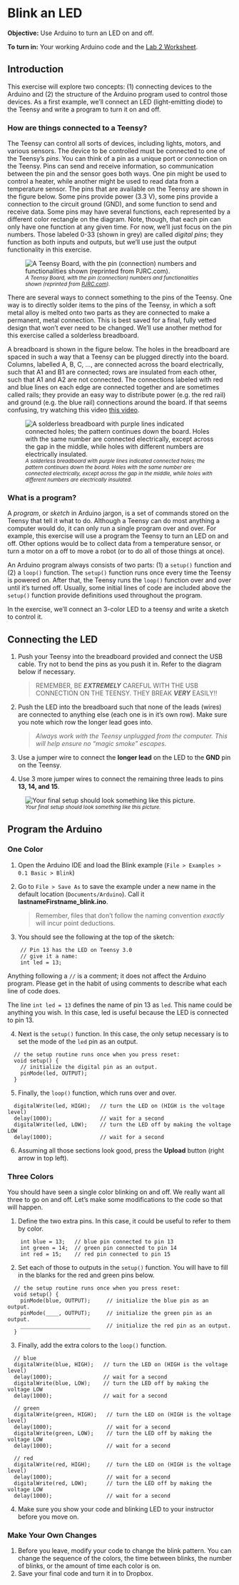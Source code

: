 # Blink an LED

**Objective:** Use Arduino to turn an LED on and off.    

**To turn in:** Your working Arduino code and the [Lab 2 Worksheet](https://github.com/alphonse/alphonse.github.io/raw/master/CHEM191/pdf/lab2_Blink.pdf).

## Introduction {-}

This exercise will explore two concepts: (1) connecting devices to the Arduino and (2) the structure of the Arduino program used to control those devices.  As a first example, we'll connect an LED (light-emitting diode) to the Teensy and write a program to turn it on and off.

### How are things connected to a Teensy? {-}

The Teensy can control all sorts of devices, including lights, motors, and various sensors.  The device to be controlled must be connected to one of the Teensy's *pins*. You can think of a pin as a unique port or connection on the Teensy.  Pins can send and receive information, so communication between the pin and the sensor goes both ways.  One pin might be used to control a heater, while another might be used to read data from a temperature sensor.  The pins that are available on the Teensy are shown in the figure below.  Some pins provide power (3.3 V), some pins provide a connection to the circuit ground (GND), and some function to send and receive data.  Some pins may have several functions, each represented by a different color rectangle on the diagram.    Note, though, that each pin can only have one function at any given time.  For now, we'll just focus on the pin numbers.  Those labeled 0-33 (shown in grey) are called *digital pins*; they function as both inputs and outputs, but we'll use just the output functionality in this exercise.

![<small>*A Teensy Board, with the pin (connection) numbers and functionalities shown (reprinted from [PJRC.com](https://www.pjrc.com/teensy/pinout.html)).*</small>](https://www.pjrc.com/teensy/card8a_rev2.png)

There are several ways to connect something to the pins of the Teensy.  One way is to directly solder items to the pins of the Teensy, in which a soft metal alloy is melted onto two parts as they are connected to make a permanent, metal connection.  This is best saved for a final, fully vetted design that won't ever need to be changed.  We'll use another method for this exercise called a solderless breadboard.

A breadboard is shown in the figure below.  The holes in the breadboard are spaced in such a way that a Teensy can be plugged directly into the board.  Columns, labelled A, B, C, ..., are connected across the board electrically, such that A1 and B1 are connected; rows are insulated from each other, such that A1 and A2 are not connected.  The connections labeled with red and blue lines on each edge are connected together and are sometimes called rails; they provide an easy way to distribute power (e.g. the red rail) and ground (e.g. the blue rail) connections around the board.  If that seems confusing, try watching this video [this video](https://www.youtube.com/watch?v=mLOxoK1zj9A).

![<small>*A solderless breadboard with purple lines indicated connected holes; the pattern continues down the board.  Holes with the same number are connected electrically, except across the gap in the middle, while holes with different numbers are electrically insulated.*</small>](images/breadboard.png)

### What is a program? {-}

A *program*, or *sketch* in Arduino jargon, is a set of commands stored on the Teensy that tell it what to do.  Although a Teensy can do most anything a computer would do, it can only run a single program over and over.  For example, this exercise will use a program the Teensy to turn an LED on and off.  Other options would be to collect data from a temperature sensor, or turn a motor on a off to move a robot (or to do all of those things at once).

An Arduino program always consists of two parts: (1) a `setup()` function and (2) a `loop()` function.  The `setup()` function runs once every time the Teensy is powered on.  After that, the Teensy runs the `loop()` function over and over until it's turned off.  Usually, some initial lines of code are included above the `setup()` function provide definitions used throughout the program.

In the exercise, we'll connect an 3-color LED to a teensy and write a sketch to control it.

## Connecting the LED

1. Push your Teensy into the breadboard provided and connect the USB cable.  Try not to bend the pins as you push it in.  Refer to the diagram below if necessary.

    > REMEMBER, BE ***EXTREMELY*** CAREFUL WITH THE USB CONNECTION ON THE TEENSY.  THEY BREAK ***VERY*** EASILY!!

2. Push the LED into the breadboard such that none of the leads (wires) are connected to anything else (each one is in it's own row).  Make sure you note which row the longer lead goes into.

    > *Always work with the Teensy unplugged from the computer.  This will help ensure no "magic smoke" escapes.*

3. Use a jumper wire to connect the **longer lead** on the LED to the **GND** pin on the Teensy.
1. Use 3 more jumper wires to connect the remaining three leads to pins **13, 14, and 15**.

![<small>*Your final setup should look something like this picture.*</small>](images/breadboard_led_teensy.png)

## Program the Arduino

### One Color

1. Open the Arduino IDE and load the Blink example (`File > Examples > 0.1 Basic > Blink`)
1. Go to `File > Save As` to save the example under a new name in the default location (`Documents/Arduino`).  Call it **lastnameFirstname_blink.ino**.

    > Remember, files that don't follow the naming convention *exactly* will incur point deductions.

3. You should see the following at the top of the sketch:

```Rcpp
    // Pin 13 has the LED on Teensy 3.0
    // give it a name:
    int led = 13;
```

  Anything following a `//` is a comment; it does not affect the Arduino program.  Please get in the habit of using comments to describe what each line of code does.
  
  The line `int led = 13` defines the name of pin 13 as `led`.  This name could be anything you wish.  In this case, led is useful because the LED is connected to pin 13.

4. Next is the `setup()` function.  In this case, the only setup necessary is to set the mode of the `led` pin as an output.

```Rcpp
  // the setup routine runs once when you press reset:
  void setup() {                
    // initialize the digital pin as an output.
    pinMode(led, OUTPUT);     
  }
```

5. Finally, the `loop()` function, which runs over and over.
```Rcpp
  digitalWrite(led, HIGH);   // turn the LED on (HIGH is the voltage level)
  delay(1000);               // wait for a second
  digitalWrite(led, LOW);    // turn the LED off by making the voltage LOW
  delay(1000);               // wait for a second
```

6. Assuming all those sections look good, press the **Upload** button (right arrow in top left).

### Three Colors

You should have seen a single color blinking on and off.  We really want all three to go on and off.  Let's make some modifications to the code so that will happen.

1. Define the two extra pins.  In this case, it could be useful to refer to them by color.

```Rcpp
    int blue = 13;   // blue pin connected to pin 13
    int green = 14;  // green pin connected to pin 14
    int red = 15;    // red pin connected to pin 15
```

2. Set each of those to outputs in the `setup()` function.  You will have to fill in the blanks for the red and green pins below.
```Rcpp
  // the setup routine runs once when you press reset:
  void setup() {                
    pinMode(blue, OUTPUT);     // initialize the blue pin as an output.
    pinMode(____, OUTPUT);     // initialize the green pin as an output.
    ______________________     // initialize the red pin as an output.
  }
```

3. Finally, add the extra colors to the `loop()` function.

```Rcpp
  // blue
  digitalWrite(blue, HIGH);   // turn the LED on (HIGH is the voltage level)
  delay(1000);                // wait for a second
  digitalWrite(blue, LOW);    // turn the LED off by making the voltage LOW
  delay(1000);                // wait for a second
  
  // green
  digitalWrite(green, HIGH);   // turn the LED on (HIGH is the voltage level)
  delay(1000);                 // wait for a second
  digitalWrite(green, LOW);    // turn the LED off by making the voltage LOW
  delay(1000);                 // wait for a second
  
  // red
  digitalWrite(red, HIGH);     // turn the LED on (HIGH is the voltage level)
  delay(1000);                 // wait for a second
  digitalWrite(red, LOW);      // turn the LED off by making the voltage LOW
  delay(1000);                 // wait for a second
```

4. Make sure you show your code and blinking LED to your instructor before you move on.

### Make Your Own Changes

1. Before you leave, modify your code to change the blink pattern.  You can change the sequence of the colors, the time between blinks, the number of blinks, or the amount of time each color is on.
1. Save your final code and turn it in to Dropbox.